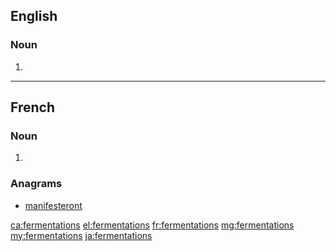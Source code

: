 ==English==

===Noun===
{{head|en|plural}}

# {{plural of|fermentation|lang=en}}

----

==French==

===Noun===
{{head|fr|plural|g=f}}

# {{plural of|fermentation|lang=fr}}

===Anagrams===
* [[manifesteront#French|manifesteront]]

[[ca:fermentations]]
[[el:fermentations]]
[[fr:fermentations]]
[[mg:fermentations]]
[[my:fermentations]]
[[ja:fermentations]]